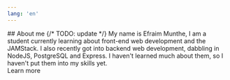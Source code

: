 ```yaml
---
lang: 'en'
---
```




<section class="main-section full-columns" id="about">
  ## About me
  {/* TODO: update */}
 My name is Efraim Munthe, I am a student currently learning about front-end web development and the JAMStack. I also recently got into backend web development, dabbling in NodeJS, PostgreSQL and Express. I haven't learned much about them, so I haven't put them into my skills yet.

  <div class="cta-container">
    <CTA href={getRelativeLocaleUrl(locale, "about")} primary margin>Learn more</CTA>
  </div>
</section>
